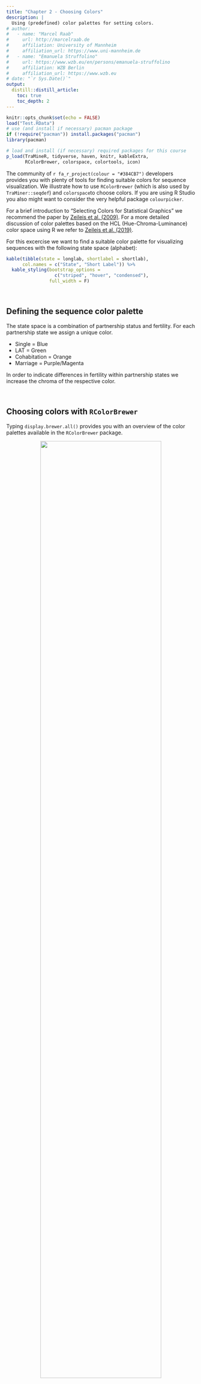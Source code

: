 ```yaml
---
title: "Chapter 2 - Choosing Colors"
description: |
  Using (predefined) color palettes for setting colors.
# author:
#   - name: "Marcel Raab"
#     url: http://marcelraab.de
#     affiliation: University of Mannheim
#     affiliation_url: https://www.uni-mannheim.de
#   - name: "Emanuela Struffolino"
#     url: https://www.wzb.eu/en/persons/emanuela-struffolino
#     affiliation: WZB Berlin
#     affiliation_url: https://www.wzb.eu
# date: "`r Sys.Date()`"
output:
  distill::distill_article:
    toc: true
    toc_depth: 2
---
```


```r
knitr::opts_chunk$set(echo = FALSE)
load("Test.RData")
# use (and install if necessary) pacman package 
if (!require("pacman")) install.packages("pacman")
library(pacman)

# load and install (if necessary) required packages for this course
p_load(TraMineR, tidyverse, haven, knitr, kableExtra, 
       RColorBrewer, colorspace, colortools, icon)
```

The community of `r fa_r_project(colour = "#384CB7")` developers provides you with plenty of tools for finding suitable colors for sequence visualization. We illustrate how to use `RColorBrewer` (which is also used by `TraMiner::seqdef`) and `colorspace`to choose colors. If you are using R Studio you also might want to consider the very helpful package `colourpicker`.

For a brief introduction to "Selecting Colors for Statistical Graphics" we recommend the paper by [Zeileis et al. (2009)](https://dx.doi.org/10.1016/j.csda.2008.11.033). For a more detailed discussion of color palettes based on the HCL (Hue-Chroma-Luminance) color space using R we refer to [Zeileis et al. (2019)](https://arxiv.org/abs/1903.06490).


For this excercise we want to find a suitable color palette for visualizing sequences with the following state space (alphabet):


```r
kable(tibble(state = longlab, shortlabel = shortlab), 
      col.names = c("State", "Short Label")) %>%
  kable_styling(bootstrap_options = 
                  c("striped", "hover", "condensed"),
                full_width = F)
```


\  

## Defining the sequence color palette

The state space is a combination of partnership status and fertility. For each partnership state we assign a unique color.

- Single = Blue
- LAT = Green
- Cohabitation = Orange
- Marriage = Purple/Magenta

In order to indicate differences in fertility within partnership states we increase the chroma of the respective color.

\  

## Choosing colors with `RColorBrewer`

Typing `display.brewer.all()` provides you with an overview of the color palettes available in the `RColorBrewer` package.


<p align="center">
![](images/brewerpal.png){width=80%}
</p>


Knowing the names of the palettes we want to use (`"Blues", "Greens", "Oranges", "Purples"`) we can continue by choosing specific colors from these palettes. Usually this is an iterative process which involves inspecting multiple palettes.

For example, `RColorBrewer` gives us different sets of Blues when we inspect sequential palettes of different length. It is up to you to decide which colors fit your purposes best and to extract them for your sequence color palette.

```r
display.brewer.pal(3, "Blues")
display.brewer.pal(7, "Blues")
```

```r
par(mar = c(1, 4, 0, 2) + 0.1)
display.brewer.pal(3, "Blues")
title(xlab="Blues (sequential, n = 3)", line=0)
display.brewer.pal(7, "Blues")
title(xlab="Blues (sequential, n = 7)", line=0)
```

This is the code for extracting the colors and creating a vector that contains the colors in the desired order: 

```r
col1 <- brewer.pal(3, "Blues")[2:3]   # Single states
col2 <- brewer.pal(3, "Greens")[2:3]  # LAT states
col3 <- brewer.pal(3, "Oranges")[2:3] # Cohabitation states
col4 <- brewer.pal(7, "Purples")[5:7] # Marriage states

# define complete color palette
colspace1 <- c(col1, col2, col3, col4)
```

The resulting color palette can be inspected using the `swatchplot` function of the `colorspace` package. The resulting color palette can be inspected using the `swatchplot` function of the `colorspace` package. The resulting color palette can be inspected using the `swatchplot` function of the `colorspace` package. The resulting color palette can be inspected using the `swatchplot` function of the `colorspace` package.

```r
swatchplot(colspace1)
```

```r
par(mar = c(2, 4, 0, 2) + 0.1)
swatchplot(colspace1)
```

## Choosing colors with `colorspace`

Like in the previous step we start by plotting the color palettes available in the package:

```r
hcl_palettes(plot = TRUE)
```


<p align="center">
![](images/hcl_palettes.png){width=80%}
</p>




Again, we continue with inspecting the suitable palettes.

```r
swatchplot(sequential_hcl(5, palette = "Blues"))
```

```r
par(mar = c(0, 4, 0, 2) + 0.1)
swatchplot(sequential_hcl(5, palette = "Blues"))
```

Note that the resulting color vector starts with the darkest blue, whereas our intended color palette should start with a light blue. Accordingly, the colors must be extracted in rerverse order (as in the code below) or one could change the order of the vector by adding the option `rev = TRUE` when running `sequential_hcl`.

This is our final choice using the palettes provided by `colorspace´: 

```r
col1 <- sequential_hcl(5, palette = "Blues")[3:2]
col2 <- sequential_hcl(5, palette = "Greens")[2:1]
col3 <- sequential_hcl(5, palette = "Oranges")[3:2]
col4 <- sequential_hcl(5, palette = "magenta")[3:1]

colspace2 <- c(col1, col2, col3, col4)

swatchplot(colspace2)
```

```r
par(mar = c(2, 4, 0, 2) + 0.1)
swatchplot(colspace2)
```

## Comparison of the two different color palettes

Both approaches produce satisfactory results: 

```r
swatchplot("RColorBrewer" = colspace1,
           "colorspace" = colspace2)
```

```r
par(mar = c(2, 4, 0, 2) + 0.1)
swatchplot("RColorBrewer" = colspace1,
           "colorspace" = colspace2)
```

For our final decision we compare the  palettes by inspecting the state distribution plots for our sequence data. We prefer the solution obtained by `colorspace` and will proceed with the respective color palette.


<p align="center">
![](images/dplot_colorpals2.png){width=80%}
</p>

## References {.appendix}

Zeileis, A., Hornik, K., & Murrell, P. (2009). *Escaping RGBland: Selecting colors for statistical graphics.* Computational Statistics & Data Analysis, 53(9), 3259–3270. doi: 10.1016/j.csda.2008.11.033

Zeileis, A., Fisher, J. C., Hornik, K., Ihaka, R., McWhite, C. D., Murrell, P., … Wilke, C. O. (2019). *colorspace: A Toolbox for Manipulating and Assessing Colors and Palettes.* (2014).

